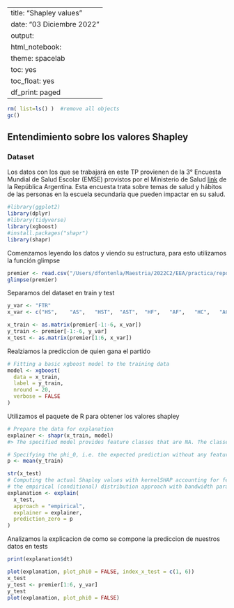 
---
title: "Shapley values"
date: "03 Diciembre 2022"
output:
  html_notebook:
    theme: spacelab
    toc: yes
    toc_float: yes
    df_print: paged
---


```r
rm( list=ls() )  #remove all objects
gc()       
```



## Entendimiento sobre los valores Shapley

### Dataset
Los datos con los que se trabajará en este TP provienen de la 3° Encuesta Mundial de Salud Escolar (EMSE) provistos por el 
Ministerio de Salud [link](http://datos.salud.gob.ar/dataset/base-de-datos-de-la-3-encuesta-mundial-de-salud-escolar-emse-con-resultados-nacionales-argentina) de la República Argentina. Esta encuesta trata sobre temas de salud y hábitos de las personas en la 
escuela secundaria que pueden impactar en su salud. 


```r
#library(ggplot2)
library(dplyr)
#library(tidyverse)
library(xgboost)
#install.packages("shapr")
library(shapr)
```


Comenzamos leyendo los datos y viendo su estructura, para esto utilizamos la función glimpse

```r

premier <- read.csv("/Users/dfontenla/Maestria/2022C2/EEA/practica/repo/EEA-2022/TP2/fifa/Premier2017-2022 - CURADO.csv", encoding = "UTF-8")
glimpse(premier)

```



Separamos del dataset en train y test
```r

y_var <- "FTR"
x_var <- c("HS",	"AS",	"HST",	"AST",	"HF",	"AF",	"HC",	"AC",	"HY",	"AY",	"HR",	"AR")

x_train <- as.matrix(premier[-1:-6, x_var])
y_train <- premier[-1:-6, y_var]
x_test <- as.matrix(premier[1:6, x_var])

```


Realziamos la prediccion de quien gana el partido
```r

# Fitting a basic xgboost model to the training data
model <- xgboost(
  data = x_train,
  label = y_train,
  nround = 20,
  verbose = FALSE
)

```


Utilizamos el paquete de R para obtener los valores shapley

```r
# Prepare the data for explanation
explainer <- shapr(x_train, model)
#> The specified model provides feature classes that are NA. The classes of data are taken as the truth.

# Specifying the phi_0, i.e. the expected prediction without any features
p <- mean(y_train)

str(x_test)
# Computing the actual Shapley values with kernelSHAP accounting for feature dependence using
# the empirical (conditional) distribution approach with bandwidth parameter sigma = 0.1 (default)
explanation <- explain(
  x_test,
  approach = "empirical",
  explainer = explainer,
  prediction_zero = p
)   


```

Analizamos la explicacion de como se compone la prediccion de nuestros datos en tests

```r

print(explanation$dt)

plot(explanation, plot_phi0 = FALSE, index_x_test = c(1, 6))
x_test
y_test <- premier[1:6, y_var]
y_test
plot(explanation, plot_phi0 = FALSE)


```


```r
   
```


```r

```

```r



```


```r

```
```r

```
```r

```
```r

```

<!-- 

# Use the Gaussian approach
explanation_gaussian <- explain(
  x_test,
  approach = "gaussian",
  explainer = explainer,
  prediction_zero = p
)

# Plot the resulting explanations for observations 1 and 6
plot(explanation_gaussian, plot_phi0 = FALSE, index_x_test = c(1, 6))


# Use the Gaussian copula approach
explanation_copula <- explain(
  x_test,
  approach = "copula",
  explainer = explainer,
  prediction_zero = p
)

# Plot the resulting explanations for observations 1 and 6, excluding
# the no-covariate effect
plot(explanation_copula, plot_phi0 = FALSE, index_x_test = c(1, 6))

install.packages("partykit")
library("partykit")
# Use the conditional inference tree approach
explanation_ctree <- explain(
  x_test,
  approach = "ctree",
  explainer = explainer,
  prediction_zero = p
)

# Plot the resulting explanations for observations 1 and 6, excluding 
# the no-covariate effect
plot(explanation_ctree, plot_phi0 = FALSE, index_x_test = c(1, 6))

# We can use mixed (i.e continuous, categorical, ordinal) data with ctree. Use ctree with categorical data in the following manner:

x_var_cat <- c("lstat", "chas", "rad", "indus")
y_var <- "medv"

# convert to factors
Boston$rad = as.factor(Boston$rad)
Boston$chas = as.factor(Boston$chas)

x_train_cat <- Boston[-1:-6, x_var_cat]
y_train <- Boston[-1:-6, y_var]
x_test_cat <- Boston[1:6, x_var_cat]

# -- special function when using categorical data + xgboost
dummylist <- make_dummies(traindata = x_train_cat, testdata = x_test_cat)

x_train_dummy <- dummylist$train_dummies
x_test_dummy <- dummylist$test_dummies

# Fitting a basic xgboost model to the training data
model_cat <- xgboost::xgboost(
  data = x_train_dummy,
  label = y_train,
  nround = 20,
  verbose = FALSE
)
model_cat$feature_list <- dummylist$feature_list

explainer_cat <- shapr(dummylist$traindata_new, model_cat)

p <- mean(y_train)

explanation_cat <- explain(
  dummylist$testdata_new,
  approach = "ctree",
  explainer = explainer_cat,
  prediction_zero = p
)

# Plot the resulting explanations for observations 1 and 6, excluding
# the no-covariate effect
plot(explanation_cat, plot_phi0 = FALSE, index_x_test = c(1, 6))

# Use the conditional inference tree approach
# We can specify parameters used to building trees by specifying mincriterion, 
# minsplit, minbucket

explanation_ctree <- explain(
  x_test,
  approach = "ctree",
  explainer = explainer,
  prediction_zero = p,
  mincriterion = 0.80, 
  minsplit = 20,
  minbucket = 20
)

# Default parameters (based on (Hothorn, 2006)) are:
# mincriterion = 0.95
# minsplit = 20
# minbucket = 7

# Use the conditional inference tree approach
# Specify a vector of mincriterions instead of just one
# In this case, when conditioning on 1 or 2 features, use mincriterion = 0.25
# When conditioning on 3 or 4 features, use mincriterion = 0.95

explanation_ctree <- explain(
  x_test,
  approach = "ctree",
  explainer = explainer,
  prediction_zero = p,
  mincriterion = c(0.25, 0.25, 0.95, 0.95)
)



#### shapr currently natively supports explanation of predictions from models fitted with the following functions:

install.packages("gbm")
library(gbm)
#> Loaded gbm 2.1.5

xy_train <- data.frame(x_train,medv = y_train)

form <- as.formula(paste0(y_var,"~",paste0(x_var,collapse="+")))

# Fitting a gbm model
set.seed(825)
model <- gbm::gbm(
  form,
  data = xy_train,
  distribution = "gaussian"
)

#### Full feature versions of the three required model functions ####

predict_model.gbm <- function(x, newdata) {
  
  if (!requireNamespace('gbm', quietly = TRUE)) {
    stop('The gbm package is required for predicting train models')
  }

  model_type <- ifelse(
    x$distribution$name %in% c("bernoulli","adaboost"),
    "classification",
    "regression"
  )
  if (model_type == "classification") {

    predict(x, as.data.frame(newdata), type = "response",n.trees = x$n.trees)
  } else {

    predict(x, as.data.frame(newdata),n.trees = x$n.trees)
  }
}

get_model_specs.gbm <- function(x){
  feature_list = list()
  feature_list$labels <- labels(x$Terms)
  m <- length(feature_list$labels)

  feature_list$classes <- attr(x$Terms,"dataClasses")[-1]
  feature_list$factor_levels <- setNames(vector("list", m), feature_list$labels)
  feature_list$factor_levels[feature_list$classes=="factor"] <- NA # the model object doesn't contain factor levels info

  return(feature_list)
}

# Prepare the data for explanation
set.seed(123)
explainer <- shapr(xy_train, model)
#> The columns(s) medv is not used by the model and thus removed from the data.
p0 <- mean(xy_train[,y_var])
explanation <- explain(x_test, explainer, approach = "empirical", prediction_zero = p0)
# Plot results
plot(explanation)
 -->
